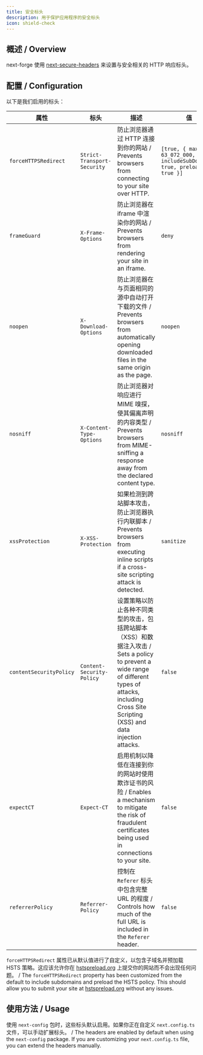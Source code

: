 ```yaml
---
title: 安全标头
description: 用于保护应用程序的安全标头
icon: shield-check
---
```


## 概述 / Overview

next-forge 使用 [next-secure-headers](https://github.com/jagaapple/next-secure-headers) 来设置与安全相关的 HTTP 响应标头。

## 配置 / Configuration

以下是我们启用的标头：

| 属性 | 标头 | 描述 | 值 |
| --- | --- | --- | --- |
| `forceHTTPSRedirect` | `Strict-Transport-Security` | 防止浏览器通过 HTTP 连接到你的网站 / Prevents browsers from connecting to your site over HTTP. | `[true, { maxAge: 63_072_000, includeSubDomains: true, preload: true }]` |
| `frameGuard` | `X-Frame-Options` | 防止浏览器在 iframe 中渲染你的网站 / Prevents browsers from rendering your site in an iframe. | `deny` |
| `noopen` | `X-Download-Options` | 防止浏览器在与页面相同的源中自动打开下载的文件 / Prevents browsers from automatically opening downloaded files in the same origin as the page. | `noopen` |
| `nosniff` | `X-Content-Type-Options` | 防止浏览器对响应进行 MIME 嗅探，使其偏离声明的内容类型 / Prevents browsers from MIME-sniffing a response away from the declared content type. | `nosniff` |
| `xssProtection` | `X-XSS-Protection` | 如果检测到跨站脚本攻击，防止浏览器执行内联脚本 / Prevents browsers from executing inline scripts if a cross-site scripting attack is detected. | `sanitize` |
| `contentSecurityPolicy` | `Content-Security-Policy` | 设置策略以防止各种不同类型的攻击，包括跨站脚本（XSS）和数据注入攻击 / Sets a policy to prevent a wide range of different types of attacks, including Cross Site Scripting (XSS) and data injection attacks. | `false` |
| `expectCT` | `Expect-CT` | 启用机制以降低在连接到你的网站时使用欺诈证书的风险 / Enables a mechanism to mitigate the risk of fraudulent certificates being used in connections to your site. | `false` |
| `referrerPolicy` | `Referrer-Policy` | 控制在 `Referer` 标头中包含完整 URL 的程度 / Controls how much of the full URL is included in the `Referer` header. | `false` |

<Tip>`forceHTTPSRedirect` 属性已从默认值进行了自定义，以包含子域名并预加载 HSTS 策略。这应该允许你在 [hstspreload.org](https://hstspreload.org/) 上提交你的网站而不会出现任何问题。 / The `forceHTTPSRedirect` property has been customized from the default to include subdomains and preload the HSTS policy. This should allow you to submit your site at [hstspreload.org](https://hstspreload.org/) without any issues.</Tip>

## 使用方法 / Usage

使用 `next-config` 包时，这些标头默认启用。如果你正在自定义 `next.config.ts` 文件，可以手动扩展标头。 / The headers are enabled by default when using the `next-config` package. If you are customizing your `next.config.ts` file, you can extend the headers manually.
